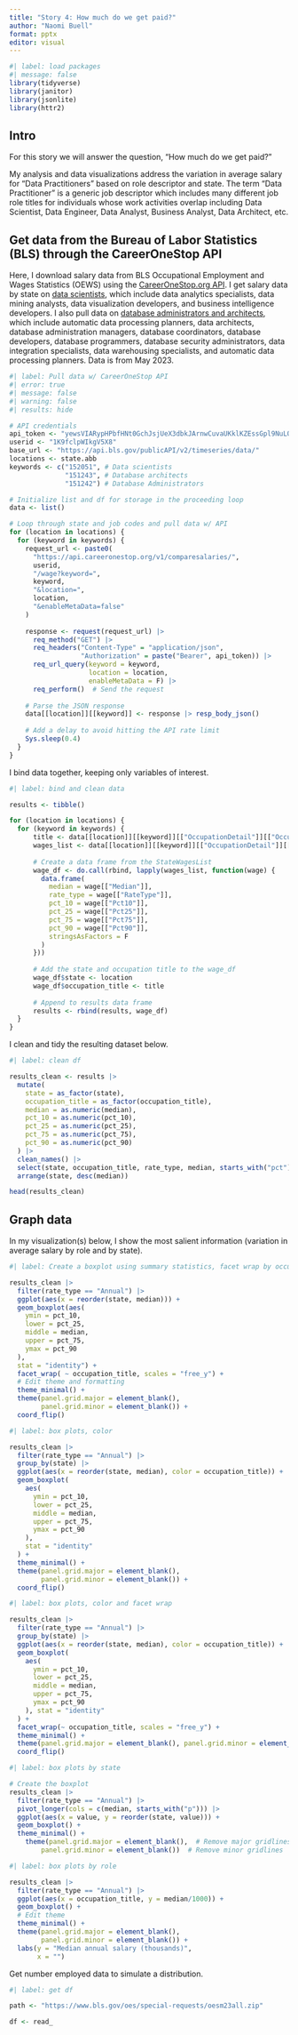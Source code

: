 ```yaml
---
title: "Story 4: How much do we get paid?"
author: "Naomi Buell"
format: pptx
editor: visual
---
```


```r
#| label: load packages
#| message: false
library(tidyverse)
library(janitor)
library(jsonlite)
library(httr2)
```

## Intro

For this story we will answer the question, "How much do we get paid?"

My analysis and data visualizations address the variation in average salary for "Data Practitioners" based on role descriptor and state. The term "Data Practitioner" is a generic job descriptor which includes many different job role titles for individuals whose work activities overlap including Data Scientist, Data Engineer, Data Analyst, Business Analyst, Data Architect, etc.

## Get data from the Bureau of Labor Statistics (BLS) through the CareerOneStop API

Here, I download salary data from BLS Occupational Employment and Wages Statistics (OEWS) using the [CareerOneStop.org API](https://www.careeronestop.org/Developers/WebAPI/technical-information.aspx). I get salary data by state on [data scientists](https://www.bls.gov/ooh/math/data-scientists.htm), which include data analytics specialists, data mining analysts, data visualization developers, and business intelligence developers. I also pull data on [database administrators and architects](https://www.bls.gov/ooh/computer-and-information-technology/database-administrators.htm), which include automatic data processing planners, data architects, database administration managers, database coordinators, database developers, database programmers, database security administrators, data integration specialists, data warehousing specialists, and automatic data processing planners. Data is from May 2023.

```r
#| label: Pull data w/ CareerOneStop API
#| error: true
#| message: false
#| warning: false
#| results: hide

# API credentials
api_token <- "yewsVIARypHPbfHNt0GchJsjUeX3dbkJArnwCuvaUKklKZEssGpl9NuLO4jIeGJng+Q8raXwGDrcag6UsfDtlA=="
userid <- "1K9fclpWIkgV5X8"
base_url <- "https://api.bls.gov/publicAPI/v2/timeseries/data/"
locations <- state.abb
keywords <- c("152051", # Data scientists
              "151243", # Database architects
              "151242") # Database Administrators

# Initialize list and df for storage in the proceeding loop
data <- list()

# Loop through state and job codes and pull data w/ API
for (location in locations) {
  for (keyword in keywords) {
    request_url <- paste0(
      "https://api.careeronestop.org/v1/comparesalaries/",
      userid,
      "/wage?keyword=",
      keyword,
      "&location=",
      location,
      "&enableMetaData=false"
    )
    
    response <- request(request_url) |>
      req_method("GET") |>
      req_headers("Content-Type" = "application/json",
                  "Authorization" = paste("Bearer", api_token)) |>
      req_url_query(keyword = keyword,
                    location = location,
                    enableMetaData = F) |>
      req_perform()  # Send the request
    
    # Parse the JSON response
    data[[location]][[keyword]] <- response |> resp_body_json()
    
    # Add a delay to avoid hitting the API rate limit
    Sys.sleep(0.4)
  }
}
```

I bind data together, keeping only variables of interest.

```r
#| label: bind and clean data

results <- tibble()

for (location in locations) {
  for (keyword in keywords) {
      title <- data[[location]][[keyword]][["OccupationDetail"]][["OccupationTitle"]]
      wages_list <- data[[location]][[keyword]][["OccupationDetail"]][["Wages"]][["StateWagesList"]]
      
      # Create a data frame from the StateWagesList
      wage_df <- do.call(rbind, lapply(wages_list, function(wage) {
        data.frame(
          median = wage[["Median"]],
          rate_type = wage[["RateType"]],
          pct_10 = wage[["Pct10"]],
          pct_25 = wage[["Pct25"]],
          pct_75 = wage[["Pct75"]],
          pct_90 = wage[["Pct90"]],
          stringsAsFactors = F
        )
      }))
      
      # Add the state and occupation title to the wage_df
      wage_df$state <- location
      wage_df$occupation_title <- title
      
      # Append to results data frame
      results <- rbind(results, wage_df)
  }
}
```

I clean and tidy the resulting dataset below.

```r
#| label: clean df

results_clean <- results |> 
  mutate(
    state = as_factor(state),
    occupation_title = as_factor(occupation_title),
    median = as.numeric(median),
    pct_10 = as.numeric(pct_10),
    pct_25 = as.numeric(pct_25),
    pct_75 = as.numeric(pct_75),
    pct_90 = as.numeric(pct_90)
  ) |> 
  clean_names() |> 
  select(state, occupation_title, rate_type, median, starts_with("pct")) |> 
  arrange(state, desc(median))

head(results_clean)
```

## Graph data

In my visualization(s) below, I show the most salient information (variation in average salary by role and by state).

```r
#| label: Create a boxplot using summary statistics, facet wrap by occupation

results_clean |>
  filter(rate_type == "Annual") |>
  ggplot(aes(x = reorder(state, median))) +
  geom_boxplot(aes(
    ymin = pct_10,
    lower = pct_25,
    middle = median,
    upper = pct_75,
    ymax = pct_90
  ),
  stat = "identity") +
  facet_wrap( ~ occupation_title, scales = "free_y") +  
  # Edit theme and formatting
  theme_minimal() +
  theme(panel.grid.major = element_blank(),
        panel.grid.minor = element_blank()) +
  coord_flip()
```

```r
#| label: box plots, color

results_clean |>
  filter(rate_type == "Annual") |>
  group_by(state) |> 
  ggplot(aes(x = reorder(state, median), color = occupation_title)) +  # Different colors for each occupation
  geom_boxplot(
    aes(
      ymin = pct_10,
      lower = pct_25,
      middle = median,
      upper = pct_75,
      ymax = pct_90
    ),
    stat = "identity"
  ) +
  theme_minimal() +
  theme(panel.grid.major = element_blank(),
        panel.grid.minor = element_blank()) +
  coord_flip()
```

```r
#| label: box plots, color and facet wrap

results_clean |>
  filter(rate_type == "Annual") |>
  group_by(state) |> 
  ggplot(aes(x = reorder(state, median), color = occupation_title)) +  # Different colors for each occupation
  geom_boxplot(
    aes(
      ymin = pct_10,
      lower = pct_25,
      middle = median,
      upper = pct_75,
      ymax = pct_90
    ), stat = "identity"
  ) +
  facet_wrap(~ occupation_title, scales = "free_y") +
  theme_minimal() +
  theme(panel.grid.major = element_blank(), panel.grid.minor = element_blank()) +
  coord_flip()
```

```r
#| label: box plots by state

# Create the boxplot
results_clean |> 
  filter(rate_type == "Annual") |> 
  pivot_longer(cols = c(median, starts_with("p"))) |> 
  ggplot(aes(x = value, y = reorder(state, value))) +
  geom_boxplot() +
  theme_minimal() +
    theme(panel.grid.major = element_blank(),  # Remove major gridlines
        panel.grid.minor = element_blank())  # Remove minor gridlines
```

```r
#| label: box plots by role

results_clean |>
  filter(rate_type == "Annual") |>
  ggplot(aes(x = occupation_title, y = median/1000)) +
  geom_boxplot() +
  # Edit theme
  theme_minimal() +
  theme(panel.grid.major = element_blank(),
        panel.grid.minor = element_blank()) +
  labs(y = "Median annual salary (thousands)",
       x = "")
```

Get number employed data to simulate a distribution.

```r
#| label: get df

path <- "https://www.bls.gov/oes/special-requests/oesm23all.zip"

df <- read_
```
